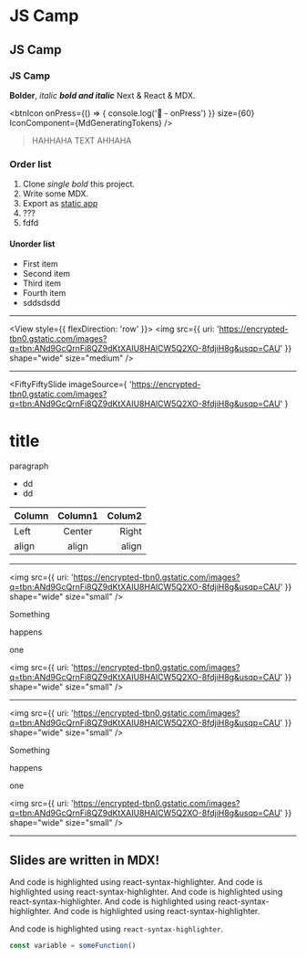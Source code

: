 
<SlidePage next="2-lesson">

# JS Camp

## JS Camp

### JS Camp

<!-- prettier-ignore -->
**Bolder**, _italic_ ***bold and italic*** Next & React & MDX.

<btnIcon
  onPress={() => {
    console.log('🚀 - onPress')
  }}
  size={60}
  IconComponent={MdGeneratingTokens}
/>

> HAHHAHA TEXT AHHAHA

### Order list

1. Clone _single bold_ this project.
1. Write some MDX.
1. Export as [static app](https://nextjs.org/docs/advanced-features/static-html-export)
1. ???
1. fdfd

#### Unorder list

- First item
- Second item
- Third item
- Fourth item
- sddsdsdd

---

<View style={{ flexDirection: 'row' }}>
  <img
    src={{
      uri: 'https://encrypted-tbn0.gstatic.com/images?q=tbn:ANd9GcQrnFi8QZ9dKtXAIU8HAlCW5Q2XO-8fdjiH8g&usqp=CAU'
    }}
    shape="wide"
    size="medium"
  />
</View>

---

<FiftyFiftySlide
  imageSource={
    'https://encrypted-tbn0.gstatic.com/images?q=tbn:ANd9GcQrnFi8QZ9dKtXAIU8HAlCW5Q2XO-8fdjiH8g&usqp=CAU'
  }
>

# title

paragraph

- dd
- dd

| Column | Column1 | Colum2 |
| :----- | :-----: | -----: |
| Left   | Center  |  Right |
| align  |  align  |  align |

</FiftyFiftySlide>

---

<Steps>
<StepFade>

<img
  src={{
    uri: 'https://encrypted-tbn0.gstatic.com/images?q=tbn:ANd9GcQrnFi8QZ9dKtXAIU8HAlCW5Q2XO-8fdjiH8g&usqp=CAU'
  }}
  shape="wide"
  size="small"
/>

</StepFade>
<StepTransition start="down">

Something

</StepTransition>
<StepTransition start="top">

happens

</StepTransition>
<StepTransition start="left">

one

</StepTransition>
<StepTransition start="right">

<img
  src={{
    uri: 'https://encrypted-tbn0.gstatic.com/images?q=tbn:ANd9GcQrnFi8QZ9dKtXAIU8HAlCW5Q2XO-8fdjiH8g&usqp=CAU'
  }}
  shape="wide"
  size="small"
/>

</StepTransition>
</Steps>

---

<Steps>
<StepFade>

<img
  src={{
    uri: 'https://encrypted-tbn0.gstatic.com/images?q=tbn:ANd9GcQrnFi8QZ9dKtXAIU8HAlCW5Q2XO-8fdjiH8g&usqp=CAU'
  }}
  shape="wide"
  size="small"
/>

</StepFade>
<StepTransition start="down">

Something

</StepTransition>
<StepTransition start="top">

happens

</StepTransition>
<StepTransition start="left">

one

</StepTransition>
<StepTransition start="right">

<img
  src={{
    uri: 'https://encrypted-tbn0.gstatic.com/images?q=tbn:ANd9GcQrnFi8QZ9dKtXAIU8HAlCW5Q2XO-8fdjiH8g&usqp=CAU'
  }}
  shape="wide"
  size="small"
/>

</StepTransition>
</Steps>

---

## Slides are written in MDX!

And code is highlighted using react-syntax-highlighter. And code is highlighted using react-syntax-highlighter. And code is highlighted using react-syntax-highlighter. And code is highlighted using react-syntax-highlighter. And code is highlighted using react-syntax-highlighter.

And code is highlighted using `react-syntax-highlighter`.

```js
const variable = someFunction()
```

</SlidePage>
